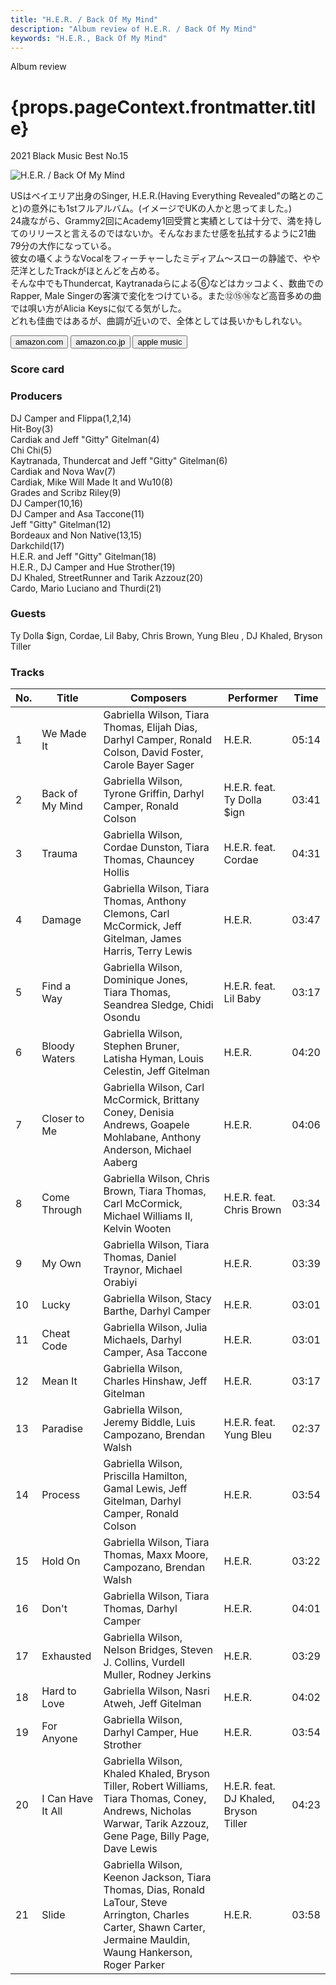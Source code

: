 ```yaml
---
title: "H.E.R. / Back Of My Mind"
description: "Album review of H.E.R. / Back Of My Mind"
keywords: "H.E.R., Back Of My Mind"
---
```





<p className="largeP">Album review</p>
<h1 className="h1--no--margin">{props.pageContext.frontmatter.title}</h1>
<p className="largeP">
  <Link to="/best50/2021/">2021 Black Music Best No.15</Link>
</p>

<Row className="image-card-group">
	<Column colMd={3} colLg={4} noGutterMdLeft="">
       <ImageCard>

![H.E.R. / Back Of My Mind ](../../images/cd/her1L.jpg)

</ImageCard>
	</Column>
	<Column colMd={4} colLg={8} noGutterMdLeft="">
	<p>
		USはベイエリア出身のSinger, H.E.R.(Having Everything Revealed"の略とのこと)の意外にも1stフルアルバム。(イメージでUKの人かと思ってました。) 
		<br/>24歳ながら、Grammy2回にAcademy1回受賞と実績としては十分で、満を持してのリリースと言えるのではないか。そんなおまたせ感を払拭するように21曲79分の大作になっている。
		<br/>彼女の囁くようなVocalをフィーチャーしたミディアム～スローの静謐で、やや茫洋としたTrackがほとんどを占める。
		<br/>そんな中でもThundercat, Kaytranadaらによる⑥などはカッコよく、数曲でのRapper, Male Singerの客演で変化をつけている。また⑫⑮⑯など高音多めの曲では唄い方がAlicia Keysに似てる気がした。
		<br/>どれも佳曲ではあるが、曲調が近いので、全体としては長いかもしれない。
	</p>
	<div>
	  <Button className="button-right-mergin"  href="https://amzn.to/3gKwZ9J" renderIcon={ArrowUpRight} size='sm' kind='primary'>
      amazon.com
    </Button>
    <Button className="button-right-mergin"  href="https://amzn.to/3zyhxFi" renderIcon={ArrowUpRight} size='sm' kind='secondary'>
      amazon.co.jp
    </Button>
		<Button className="button-right-mergin"  href="https://geo.music.apple.com/us/album/back-of-my-mind-apple-music-edition/1571344275?itsct=music_box_link&itscg=30200&at=11lcug&ct=albums_back_of_my_mind_%28apple_music_edit&ls=1&app=music" renderIcon={ArrowUpRight} size='sm' kind='tertiary'>
      apple music
    </Button>
		<AdvJS2/>
	</div>
	</Column>
</Row>
<Row >
	<Column colMd={4} colLg={4} noGutterMdLeft="">
		<div>
    	<h3>Score card</h3>
			<SliderJS1 value="4" />
    	<SliderJS2 value="2" />
			<SliderJS3 value="1" />
    	<SliderJS4 value="9" />
		</div>
	</Column>
	<Column colMd={8} colLg={8} noGutterMdLeft="">
		<div>
			<h3>Producers</h3>
			<p>
				DJ Camper and Flippa(1,2,14)
				<br/>Hit-Boy(3)
				<br/>Cardiak and Jeff "Gitty" Gitelman(4)
				<br/>Chi Chi(5)
				<br/>Kaytranada, Thundercat and Jeff "Gitty" Gitelman(6)
				<br/>Cardiak and Nova Wav(7)
				<br/>Cardiak, Mike Will Made It and Wu10(8)
				<br/>Grades and Scribz Riley(9)
				<br/>DJ Camper(10,16)
				<br/>DJ Camper and Asa Taccone(11)
				<br/>Jeff "Gitty" Gitelman(12)
				<br/>Bordeaux and Non Native(13,15)
				<br/>Darkchild(17)
				<br/>H.E.R. and Jeff "Gitty" Gitelman(18)
				<br/>H.E.R., DJ Camper and Hue Strother(19)
				<br/>DJ Khaled, StreetRunner and Tarik Azzouz(20)
				<br/>Cardo, Mario Luciano and Thurdi(21)
			</p>
			<h3>Guests</h3>
			<p>
				Ty Dolla $ign, Cordae, Lil Baby, Chris Brown, Yung Bleu , DJ Khaled, Bryson Tiller
			</p>
		</div>
	</Column>
</Row>

<h3>Tracks</h3>

| No. | Title             | Composers                                                                                                                                                           | Performer                             | Time  |
| --- | ----------------- | ------------------------------------------------------------------------------------------------------------------------------------------------------------------- | ------------------------------------- | ----- |
| 1   | We Made It        | Gabriella Wilson, Tiara Thomas, Elijah Dias, Darhyl Camper, Ronald Colson, David Foster, Carole Bayer Sager                                                         | H.E.R.                                | 05:14 |
| 2   | Back of My Mind   | Gabriella Wilson, Tyrone Griffin, Darhyl Camper, Ronald Colson                                                                                                      | H.E.R. feat. Ty Dolla $ign            | 03:41 |
| 3   | Trauma            | Gabriella Wilson, Cordae Dunston, Tiara Thomas, Chauncey Hollis                                                                                                     | H.E.R. feat. Cordae                   | 04:31 |
| 4   | Damage            | Gabriella Wilson, Tiara Thomas, Anthony Clemons, Carl McCormick, Jeff Gitelman, James Harris, Terry Lewis                                                           | H.E.R.                                | 03:47 |
| 5   | Find a Way        | Gabriella Wilson, Dominique Jones, Tiara Thomas, Seandrea Sledge, Chidi Osondu                                                                                      | H.E.R. feat. Lil Baby                 | 03:17 |
| 6   | Bloody Waters     | Gabriella Wilson, Stephen Bruner, Latisha Hyman, Louis Celestin, Jeff Gitelman                                                                                      | H.E.R.                                | 04:20 |
| 7   | Closer to Me      | Gabriella Wilson, Carl McCormick, Brittany Coney, Denisia Andrews, Goapele Mohlabane, Anthony Anderson, Michael Aaberg                                              | H.E.R.                                | 04:06 |
| 8   | Come Through      | Gabriella Wilson, Chris Brown, Tiara Thomas, Carl McCormick, Michael Williams II, Kelvin Wooten                                                                     | H.E.R. feat. Chris Brown              | 03:34 |
| 9   | My Own            | Gabriella Wilson, Tiara Thomas, Daniel Traynor, Michael Orabiyi                                                                                                     | H.E.R.                                | 03:39 |
| 10  | Lucky             | Gabriella Wilson, Stacy Barthe, Darhyl Camper                                                                                                                       | H.E.R.                                | 03:01 |
| 11  | Cheat Code        | Gabriella Wilson, Julia Michaels, Darhyl Camper, Asa Taccone                                                                                                        | H.E.R.                                | 03:01 |
| 12  | Mean It           | Gabriella Wilson, Charles Hinshaw, Jeff Gitelman                                                                                                                    | H.E.R.                                | 03:17 |
| 13  | Paradise          | Gabriella Wilson, Jeremy Biddle, Luis Campozano, Brendan Walsh                                                                                                      | H.E.R. feat. Yung Bleu                | 02:37 |
| 14  | Process           | Gabriella Wilson, Priscilla Hamilton, Gamal Lewis, Jeff Gitelman, Darhyl Camper, Ronald Colson                                                                      | H.E.R.                                | 03:54 |
| 15  | Hold On           | Gabriella Wilson, Tiara Thomas, Maxx Moore, Campozano, Brendan Walsh                                                                                                | H.E.R.                                | 03:22 |
| 16  | Don't             | Gabriella Wilson, Tiara Thomas, Darhyl Camper                                                                                                                       | H.E.R.                                | 04:01 |
| 17  | Exhausted         | Gabriella Wilson, Nelson Bridges, Steven J. Collins, Vurdell Muller, Rodney Jerkins                                                                                 | H.E.R.                                | 03:29 |
| 18  | Hard to Love      | Gabriella Wilson, Nasri Atweh, Jeff Gitelman                                                                                                                        | H.E.R.                                | 04:02 |
| 19  | For Anyone        | Gabriella Wilson, Darhyl Camper, Hue Strother                                                                                                                       | H.E.R.                                | 03:54 |
| 20  | I Can Have It All | Gabriella Wilson, Khaled Khaled, Bryson Tiller, Robert Williams, Tiara Thomas, Coney, Andrews, Nicholas Warwar, Tarik Azzouz, Gene Page, Billy Page, Dave Lewis     | H.E.R. feat. DJ Khaled, Bryson Tiller | 04:23 |
| 21  | Slide             | Gabriella Wilson, Keenon Jackson, Tiara Thomas, Dias, Ronald LaTour, Steve Arrington, Charles Carter, Shawn Carter, Jermaine Mauldin, Waung Hankerson, Roger Parker | H.E.R.                                | 03:58 |

<AdvJS3 />
